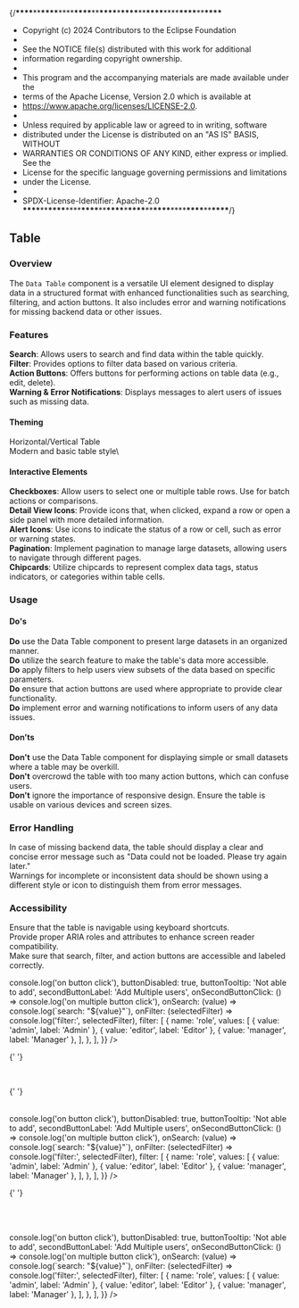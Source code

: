 {/**\*\*\*\***\*\***\*\*\*\***\*\*\*\***\*\*\*\***\*\***\*\*\*\***\***\*\*\*\***\*\***\*\*\*\***\*\*\*\***\*\*\*\***\*\***\*\*\*\***

- Copyright (c) 2024 Contributors to the Eclipse Foundation
-
- See the NOTICE file(s) distributed with this work for additional
- information regarding copyright ownership.
-
- This program and the accompanying materials are made available under the
- terms of the Apache License, Version 2.0 which is available at
- https://www.apache.org/licenses/LICENSE-2.0.
-
- Unless required by applicable law or agreed to in writing, software
- distributed under the License is distributed on an "AS IS" BASIS, WITHOUT
- WARRANTIES OR CONDITIONS OF ANY KIND, either express or implied. See the
- License for the specific language governing permissions and limitations
- under the License.
-
- SPDX-License-Identifier: Apache-2.0
  **\*\*\*\***\*\***\*\*\*\***\*\*\*\***\*\*\*\***\*\***\*\*\*\***\***\*\*\*\***\*\***\*\*\*\***\*\*\*\***\*\*\*\***\*\***\*\*\*\***/}


<Meta title="Design Guidelines/Table" />

## Table

### Overview

The `Data Table` component is a versatile UI element designed to display data in a structured format with enhanced functionalities such as searching, filtering, and action buttons. It also includes error and warning notifications for missing backend data or other issues.

### Features

<b>Search</b>: Allows users to search and find data within the table quickly.\
<b>Filter</b>: Provides options to filter data based on various criteria.\
<b>Action Buttons</b>: Offers buttons for performing actions on table data
(e.g., edit, delete).\
<b>Warning & Error Notifications</b>: Displays messages to alert users of issues
such as missing data.

#### Theming

Horizontal/Vertical Table\
Modern and basic table style\

#### Interactive Elements

<b>Checkboxes</b>: Allow users to select one or multiple table rows. Use for
batch actions or comparisons.\
<b>Detail View Icons</b>: Provide icons that, when clicked, expand a row or open
a side panel with more detailed information.\
<b>Alert Icons</b>: Use icons to indicate the status of a row or cell, such as
error or warning states.\
<b>Pagination</b>: Implement pagination to manage large datasets, allowing users
to navigate through different pages.\
<b>Chipcards</b>: Utilize chipcards to represent complex data tags, status
indicators, or categories within table cells.

### Usage

#### Do's

<b>Do</b> use the Data Table component to present large datasets in an organized
manner.\
<b>Do</b> utilize the search feature to make the table's data more accessible.\
<b>Do</b> apply filters to help users view subsets of the data based on specific
parameters.\
<b>Do</b> ensure that action buttons are used where appropriate to provide clear
functionality.\
<b>Do</b> implement error and warning notifications to inform users of any data
issues.

#### Don'ts

<b>Don't</b> use the Data Table component for displaying simple or small
datasets where a table may be overkill.\
<b>Don't</b> overcrowd the table with too many action buttons, which can confuse
users.\
<b>Don't</b> ignore the importance of responsive design. Ensure the table is
usable on various devices and screen sizes.

### Error Handling

In case of missing backend data, the table should display a clear and concise error message such as "Data could not be loaded. Please try again later."\
Warnings for incomplete or inconsistent data should be shown using a different style or icon to distinguish them from error messages.

### Accessibility

Ensure that the table is navigable using keyboard shortcuts.\
Provide proper ARIA roles and attributes to enhance screen reader compatibility.\
Make sure that search, filter, and action buttons are accessible and labeled correctly.

<SharedThemeProvider>
<SharedCssBaseline />
<Table 
  autoHeight={true}
  columnHeaderHeight={76}
  rowHeight={76}
  hideFooter={true}
  disableColumnFilter={true}
  disableColumnMenu={true}
  disableColumnSelector={true}
  disableDensitySelector={true}
  disableSelectionOnClick={true}
  checkboxSelection={true}
  loading={false}
  hasBorder={true}
  columnHeaderHeight={76}
  rowHeight={76}
  columnHeadersBackgroundColor={'#fff'}
  searchPlaceholder={'Search by username'}
  noRowsMsg={'No rows'}
  columns={[
  {
    field: 'name',
    headerName: 'Name',
    description: 'Name of the user',
    flex: 2
  },
  { field: 'company', headerName: 'Company', flex: 2 },
  {
    field: 'email',
    headerName: 'Email address',
    flex: 4
  },
  { field: 'note', headerName: 'Note', flex: 5 },
  {
    field: 'role',
    headerName: 'Role',
    flex: 1
  }]}
  rows={TestRows}
  title={'Table with toolbar'}
  toolbarVariant={'premium'}
  toolbar={{
    buttonLabel: 'Add user',
    onButtonClick: () => console.log('on button click'),
    buttonDisabled: true,
    buttonTooltip: 'Not able to add',
    secondButtonLabel: 'Add Multiple users',
    onSecondButtonClick: () => console.log('on multiple button click'),
    onSearch: (value) => console.log(`search: "${value}"`),
    onFilter: (selectedFilter) => console.log('filter:', selectedFilter),
    filter: [
      {
        name: 'role',
        values: [
          { value: 'admin', label: 'Admin' },
          { value: 'editor', label: 'Editor' },
          { value: 'manager', label: 'Manager' },
        ],
      },
    ],
  }}
 />

{' '}

<br />

{' '}

<Table
  autoHeight={true}
  columnHeaderHeight={76}
  rowHeight={76}
  hideFooter={true}
  disableColumnFilter={true}
  disableColumnMenu={true}
  disableColumnSelector={true}
  disableDensitySelector={true}
  disableSelectionOnClick={true}
  checkboxSelection={true}
  loading={false}
  hasBorder={true}
  columnHeaderHeight={76}
  rowHeight={76}
  columnHeadersBackgroundColor={'#fff'}
  searchPlaceholder={'Search by username'}
  noRowsMsg={'No rows'}
  error={{
    status: 500,
  }}
  columns={[
    {
      field: 'name',
      headerName: 'Name',
      description: 'Name of the user',
      flex: 2,
    },
    { field: 'company', headerName: 'Company', flex: 2 },
    {
      field: 'email',
      headerName: 'Email address',
      flex: 4,
    },
    { field: 'note', headerName: 'Note', flex: 5 },
    {
      field: 'role',
      headerName: 'Role',
      flex: 1,
    },
  ]}
  rows={[]}
  title={'Table with toolbar'}
  toolbarVariant={'premium'}
  toolbar={{
    buttonLabel: 'Add user',
    onButtonClick: () => console.log('on button click'),
    buttonDisabled: true,
    buttonTooltip: 'Not able to add',
    secondButtonLabel: 'Add Multiple users',
    onSecondButtonClick: () => console.log('on multiple button click'),
    onSearch: (value) => console.log(`search: "${value}"`),
    onFilter: (selectedFilter) => console.log('filter:', selectedFilter),
    filter: [
      {
        name: 'role',
        values: [
          { value: 'admin', label: 'Admin' },
          { value: 'editor', label: 'Editor' },
          { value: 'manager', label: 'Manager' },
        ],
      },
    ],
  }}
/>

{' '}

<br />

 <Table 
  autoHeight={true}
  columnHeaderHeight={76}
  rowHeight={76}
  hideFooter={true}
  disableColumnFilter={true}
  disableColumnMenu={true}
  disableColumnSelector={true}
  disableDensitySelector={true}
  disableSelectionOnClick={true}
  checkboxSelection={true}
  loading={false}
  hasBorder={true}
  columnHeaderHeight={76}
  rowHeight={76}
  columnHeadersBackgroundColor={'#fff'}
  searchPlaceholder={'Search by username'}
  noRowsMsg={'No rows'}
  error={{
    status: 400
  }}
  columns={[
  {
    field: 'name',
    headerName: 'Name',
    description: 'Name of the user',
    flex: 2
  },
  { field: 'company', headerName: 'Company', flex: 2 },
  {
    field: 'email',
    headerName: 'Email address',
    flex: 4
  },
  { field: 'note', headerName: 'Note', flex: 5 },
  {
    field: 'role',
    headerName: 'Role',
    flex: 1
  }]}
  rows={[]}
  title={'Table with toolbar'}
  toolbarVariant={'premium'}
  toolbar={{
    buttonLabel: 'Add user',
    onButtonClick: () => console.log('on button click'),
    buttonDisabled: true,
    buttonTooltip: 'Not able to add',
    secondButtonLabel: 'Add Multiple users',
    onSecondButtonClick: () => console.log('on multiple button click'),
    onSearch: (value) => console.log(`search: "${value}"`),
    onFilter: (selectedFilter) => console.log('filter:', selectedFilter),
    filter: [
      {
        name: 'role',
        values: [
          { value: 'admin', label: 'Admin' },
          { value: 'editor', label: 'Editor' },
          { value: 'manager', label: 'Manager' },
        ],
      },
    ],
  }}
 />
</SharedThemeProvider>

